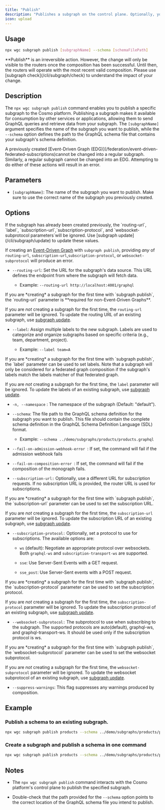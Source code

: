 ```yaml
---
title: "Publish"
description: "Publishes a subgraph on the control plane. Optionally, you can publish and create a subgraph in one step."
icon: upload
---
```


## **Usage**

```bash
npx wgc subgraph publish [subgraphName] --schema [schemaFilePath]
```

<Note>
  **Publish** is an irreversible action. However, the change will only be visible to the routers once the composition has been successful. Until then, the routers will operate with the most recent valid composition. Please use [subgraph check](/cli/subgraph/check) to understand the impact of your change.
</Note>

## **Description**

The `npx wgc subgraph publish` command enables you to publish a specific subgraph to the Cosmo platform. Publishing a subgraph makes it available for consumption by other services or applications, allowing them to send GraphQL queries and retrieve data from your subgraph. The `[subgraphName]` argument specifies the name of the subgraph you want to publish, while the `--schema` option defines the path to the GraphQL schema file that contains your subgraph's schema definition.

<Warning>
A previously created [Event-Driven Graph (EDG)](/federation/event-driven-federated-subscriptions)cannot be changed into a regular subgraph. Similarly, a regular subgraph cannot be changed into an EDG. Attempting to do either of these actions will result in an error.
</Warning>

## **Parameters**

* `[subgraphName]`: The name of the subgraph you want to publish. Make sure to use the correct name of the subgraph you previously created.

## **Options**

<Note>
  If the subgraph has already been created previously, the `routing-url`, `label`, `subscription-url`,`subscription-protocol`, and `websocket-subprotocol parameters`will be ignored. Use [subgraph update](/cli/subgraph/update) to update these values.

  If creating an [Event-Driven Graph](/federation/event-driven-federated-subscriptions) with `subgraph publish`, providing *any* of `routing-url`, `subscription-url`,`subscription-protocol`, or `websocket-subprotocol` will produce an error.
</Note>

* `--routing-url`: Set the URL for the subgraph's data source. This URL defines the endpoint from where the subgraph will fetch data.

  * Example: `--routing-url http://localhost:4001/graphql`

<Note>
  If you are *creating* a subgraph for the first time with `subgraph publish`, the `routing-url` parameter is **required for non-Event-Driven Graphs**.

  If you are *not* creating a subgraph for the first time, the `routing-url` parameter will be ignored. To update the routing URL of an existing subgraph, use [subgraph update](/cli/subgraph/update).
</Note>
* `--label`: Assign multiple labels to the new subgraph. Labels are used to categorize and organize subgraphs based on specific criteria (e.g., team, department, project).

  * Example: `--label team=A`

<Note>
  If you are *creating* a subgraph for the first time with `subgraph publish`, the `label` parameter can be used to set labels. Note that a subgraph will only be considered for a federated graph composition if the subgraph's labels match the labels matcher of that federated graph.

  If you are *not* creating a subgraph for the first time, the `label` parameter will be ignored. To update the labels of an existing subgraph, use [subgraph update](/cli/subgraph/update).
</Note>

* `-n, --namespace` : The namespace of the subgraph (Default: "default").

* `--schema`: The file path to the GraphQL schema definition for the subgraph you want to publish. This file should contain the complete schema definition in the GraphQL Schema Definition Language (SDL) format.

  * Example: `--schema ../demo/subgraphs/products/products.graphql`

* `--fail-on-admission-webhook-error `: If set, the command will fail if the admission webhook fails

* `--fail-on-composition-error `: If set, the command will fail if the composition of the monograph fails.

* `--subscription-url:` Optionally, use a different URL for subscription requests. If no subscription URL is provided, the router URL is used for subscriptions.

<Note>
  If you are *creating* a subgraph for the first time with `subgraph publish`, the `subscription-url` parameter can be used to set the subscription URL.

  If you are *not* creating a subgraph for the first time, the `subscription-url` parameter will be ignored. To update the subscription URL of an existing subgraph, use [subgraph update](/cli/subgraph/update).
</Note>

* `--subscription-protocol:` Optionally, set a protocol to use for subscriptions. The available options are:

  * `ws` (default): Negotiate an appropriate protocol over websockets. Both `graphql-ws` and `subscription-transport-ws` are supported.

  * `sse`: Use Server-Sent Events with a GET request.

  * `sse_post`: Use Server-Sent events with a POST request.

<Note>
  If you are *creating* a subgraph for the first time with `subgraph publish`, the `subscription-protocol` parameter can be used to set the subscription protocol.

  If you are *not* creating a subgraph for the first time, the `subscription-protocol` parameter will be ignored. To update the subscription protocol of an existing subgraph, use [subgraph update](/cli/subgraph/update).
</Note>

* `--websocket-subprotocol:` The subprotocol to use when subscribing to the subgraph. The supported protocols are auto(default), graphql-ws, and graphql-transport-ws. It should be used only if the subscription protocol is ws.

<Note>
  If you are *creating* a subgraph for the first time with `subgraph publish`, the `websocket-subprotocol` parameter can be used to set the websocket subprotocol.

  If you are *not* creating a subgraph for the first time, the `websocket-subprotocol` parameter will be ignored. To update the websocket subprotocol of an existing subgraph, use [subgraph update](/cli/subgraph/update).
</Note>

* `--suppress-warnings`: This flag suppresses any warnings produced by composition.

## **Example**

### Publish a schema to an existing subgraph.

```bash
npx wgc subgraph publish products --schema ../demo/subgraphs/products/products.graphql
```

### **Create a subgraph and publish a schema in one command**

```bash
npx wgc subgraph publish products --schema ../demo/subgraphs/products/products.graphql --routing-url http://localhost:4001/graphql --label=team=A
```


## **Notes**

* The `npx wgc subgraph publish` command interacts with the Cosmo platform's control plane to publish the specified subgraph.

* Double-check that the path provided for the `--schema` option points to the correct location of the GraphQL schema file you intend to publish.

